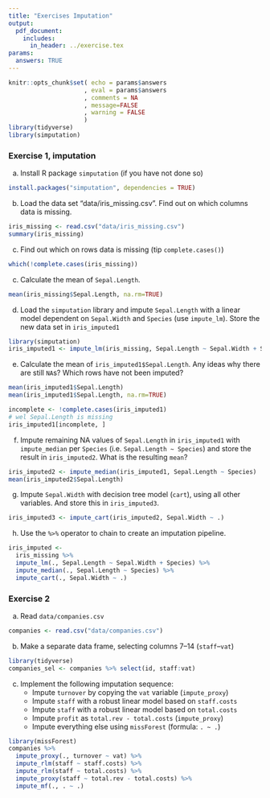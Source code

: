 ```yaml
---
title: "Exercises Imputation"
output: 
  pdf_document:
    includes:
      in_header: ../exercise.tex
params:
  answers: TRUE
---
```


```r
knitr::opts_chunk$set( echo = params$answers
                     , eval = params$answers
                     , comments = NA
                     , message=FALSE
                     , warning = FALSE
                     )
library(tidyverse)
library(simputation)
```


### Exercise 1, imputation

a) Install R package `simputation` (if you have not done so)

```r
install.packages("simputation", dependencies = TRUE)
```

b) Load the data set "data/iris_missing.csv". 
Find out on which columns data is missing. 

```r
iris_missing <- read.csv("data/iris_missing.csv")
summary(iris_missing)
```

c) Find out which on rows data is missing (tip `complete.cases()`)

```r
which(!complete.cases(iris_missing))
```


c) Calculate the mean of `Sepal.Length`.

```r
mean(iris_missing$Sepal.Length, na.rm=TRUE)
```


d) Load the `simputation` library and impute `Sepal.Length` with a linear model dependent
on `Sepal.Width` and `Species` (use `impute_lm`). Store the new data set in 
`iris_imputed1`

```r
library(simputation)
iris_imputed1 <- impute_lm(iris_missing, Sepal.Length ~ Sepal.Width + Species)
```


e) Calculate the mean of `iris_imputed1$Sepal.Length`. Any ideas why there are still `NA`s? Which rows have not been imputed?

```r
mean(iris_imputed1$Sepal.Length)
mean(iris_imputed1$Sepal.Length, na.rm=TRUE)

incomplete <- !complete.cases(iris_imputed1)
# wel Sepal.Length is missing
iris_imputed1[incomplete, ]
```


f) Impute remaining NA values of  `Sepal.Length` in `iris_imputed1` with `impute_median` per `Species` (i.e. `Sepal.Length ~ Species`) and store the result in `iris_imputed2`. 
What is the resulting `mean`?

```r
iris_imputed2 <- impute_median(iris_imputed1, Sepal.Length ~ Species)
mean(iris_imputed2$Sepal.Length)
```


g) Impute `Sepal.Width` with decision tree model (`cart`), using all other variables.
And store this in `iris_imputed3`.

```r
iris_imputed3 <- impute_cart(iris_imputed2, Sepal.Width ~ .)
```


h) Use the `%>%` operator to chain to create an imputation pipeline.

```r
iris_imputed <- 
  iris_missing %>% 
  impute_lm(., Sepal.Length ~ Sepal.Width + Species) %>% 
  impute_median(., Sepal.Length ~ Species) %>% 
  impute_cart(., Sepal.Width ~ .)
```


### Exercise 2

a) Read `data/companies.csv`

```r
companies <- read.csv("data/companies.csv")
```


b) Make a separate data frame, selecting columns 7--14 (`staff`--`vat`)

```r
library(tidyverse)
companies_sel <- companies %>% select(id, staff:vat)
```

c) Implement the following imputation sequence:
    - Impute `turnover` by copying the `vat` variable (`impute_proxy`)
    - Impute `staff` with a robust linear model based on `staff.costs`
    - Impute `staff` with a robust linear model based on `total.costs`
    - Impute `profit` as `total.rev - total.costs` (`impute_proxy`)
    - Impute everything else using `missForest` (formula: `. ~ .`)
    
```r

library(missForest)
companies %>% 
  impute_proxy(., turnover ~ vat) %>% 
  impute_rlm(staff ~ staff.costs) %>% 
  impute_rlm(staff ~ total.costs) %>% 
  impute_proxy(staff ~ total.rev - total.costs) %>% 
  impute_mf(., . ~ .)
```
